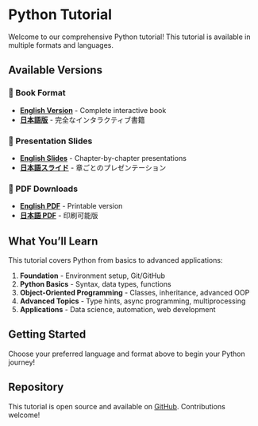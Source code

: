 # Python Tutorial

Welcome to our comprehensive Python tutorial! This tutorial is available in multiple formats and languages.

## Available Versions

### 📖 Book Format
- **[English Version](en/index.html)** - Complete interactive book
- **[日本語版](ja/index.html)** - 完全なインタラクティブ書籍

### 🎯 Presentation Slides
- **[English Slides](en/slides/)** - Chapter-by-chapter presentations
- **[日本語スライド](ja/slides/)** - 章ごとのプレゼンテーション

### 📄 PDF Downloads
- **[English PDF](en/Python-Tutorial.pdf)** - Printable version
- **[日本語 PDF](ja/Python-Tutorial.pdf)** - 印刷可能版

## What You'll Learn

This tutorial covers Python from basics to advanced applications:

1. **Foundation** - Environment setup, Git/GitHub
2. **Python Basics** - Syntax, data types, functions
3. **Object-Oriented Programming** - Classes, inheritance, advanced OOP
4. **Advanced Topics** - Type hints, async programming, multiprocessing
5. **Applications** - Data science, automation, web development

## Getting Started

Choose your preferred language and format above to begin your Python journey!

## Repository

This tutorial is open source and available on [GitHub](https://github.com/your-username/python-tutorial). Contributions welcome!